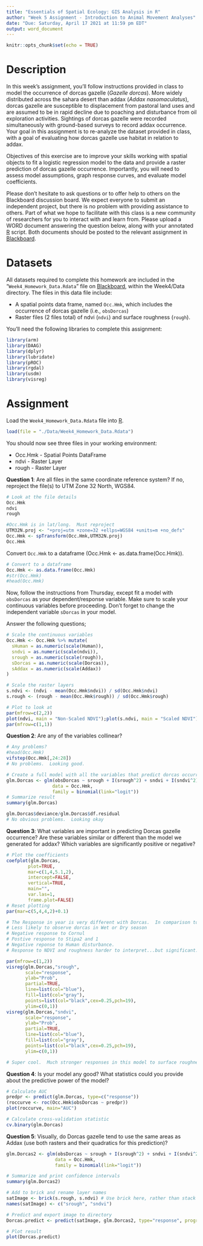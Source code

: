 ```yaml
---
title: "Essentials of Spatial Ecology: GIS Analysis in R"
author: "Week 5 Assignment - Introduction to Animal Movement Analyses"
date: "Due: Saturday, April 17 2021 at 11:59 pm EDT"
output: word_document
---
```


```r
knitr::opts_chunk$set(echo = TRUE)
```

# Description
In this week's assignment, you'll follow instructions provided in class to model the occurrence of dorcas gazelle (*Gazelle dorcas*).  More widely distributed across the sahara desert than addax (*Addax nasomaculatus*), dorcas gazelle are susceptible to displacement from pastoral land uses and are assumed to be in rapid decline due to poaching and disturbance from oil exploration activities. Sightings of dorcas gazelle were recorded simultaneously with ground-based surveys to record addax occurrence. Your goal in this assignment is to re-analyze the dataset provided in class, with a goal of evaluating how dorcas gazelle use habitat in relation to addax. 

Objectives of this exercise are to improve your skills working with spatial objects to fit a logistic regression model to the data and provide a raster prediction of dorcas gazelle occurrence. Importantly, you will need to assess model assumptions, graph response curves, and evaluate model coefficients.  

Please don't hesitate to ask questions or to offer help to others on the Blackboard discussion board. We expect everyone to submit an independent project, but there is no problem with providing assistance to others. Part of what we hope to facilitate with this class is a new community of researchers for you to interact with and learn from. Please upload a WORD document answering the question below, along with your annotated [R]() script. Both documents should be posted to the relevant assignment in [Blackboard](https://mymasonportal.gmu.edu/).

# Datasets
All datasets required to complete this homework are included in the "`Week4_Homework_Data.Rdata`" file on [Blackboard](), within the Week4/Data directory.  The files in this data file include:

* A spatial points data frame, named `Occ.Hmk`, which includes the occurrence of dorcas gazelle (i.e., `obsDorcas`)
* Raster files (2 files total) of ndvi (`ndvi`) and surface roughness (`rough`).

You'll need the following libraries to complete this assignment:

```r
library(arm)
library(DAAG)
library(dplyr)
library(lubridate)
library(pROC)
library(rgdal)
library(usdm)
library(visreg)
```

# Assignment
Load the `Week4_Homework_Data.Rdata` file into [R]().

```r
load(file = "./Data/Week4_Homework_Data.Rdata")
```

You should now see three files in your working environment:

* Occ.Hmk - Spatial Points DataFrame
* ndvi - Raster Layer
* rough - Raster Layer

**Question 1**: Are all files in the same coordinate reference system?  If no, reproject the file(s) to UTM Zone 32 North, WGS84.

```r
# Look at the file details
Occ.Hmk
ndvi
rough

#Occ.Hmk is in lat/long.  Must reproject
UTM32N.proj <- "+proj=utm +zone=32 +ellps=WGS84 +units=m +no_defs"
Occ.Hmk <- spTransform(Occ.Hmk,UTM32N.proj)
Occ.Hmk
```

Convert `Occ.Hmk` to a dataframe (Occ.Hmk <- as.data.frame(Occ.Hmk)). 

```r
# Convert to a dataframe
Occ.Hmk <- as.data.frame(Occ.Hmk)
#str(Occ.Hmk)
#head(Occ.Hmk)
```

Now, follow the instructions from Thursday, except fit a model with `obsDorcas` as your dependent/response variable. Make sure to scale your continuous variables before proceeding.  Don't forget to change the independent variable `sDorcas` in your model.  

Answer the following questions;

```r
# Scale the continuous variables
Occ.Hmk <- Occ.Hmk %>% mutate(
  sHuman = as.numeric(scale(Human)),
  sndvi = as.numeric(scale(ndvi)),
  srough = as.numeric(scale(rough)),
  sDorcas = as.numeric(scale(Dorcas)),
  sAddax = as.numeric(scale(Addax))
)

# Scale the raster layers
s.ndvi <- (ndvi - mean(Occ.Hmk$ndvi)) / sd(Occ.Hmk$ndvi)
s.rough <- (rough - mean(Occ.Hmk$rough)) / sd(Occ.Hmk$rough)

# Plot to look at
par(mfrow=c(2,2))
plot(ndvi, main = "Non-Scaled NDVI");plot(s.ndvi, main = "Scaled NDVI");plot(rough, main = "Non-Scaled Rough");plot(s.rough, main = "Scaled Rough")
par(mfrow=c(1,1))
```

**Question 2**: Are any of the variables collinear?  

```r
# Any problems?
#head(Occ.Hmk)
vifstep(Occ.Hmk[,24:28])
# No problems.  Looking good.
```

```r
# Create a full model with all the variables that predict dorcas occurrence
glm.Dorcas <- glm(obsDorcas ~ srough + I(srough^2) + sndvi + I(sndvi^2) + sHuman + sAddax + Stipa1 + Stipa2 + Cornul + Season + Year, 
                 data = Occ.Hmk, 
                 family = binomial(link="logit"))
# Summarize result
summary(glm.Dorcas)

glm.Dorcas$deviance/glm.Dorcas$df.residual
# No obvious problems.  Looking okay
```

**Question 3**: What variables are important in predicting Dorcas gazelle occurrence?  Are these variables similar or different than the model we generated for addax?  Which variables are significantly positive or negative?  

```r
# Plot the coefficients
coefplot(glm.Dorcas,
        plot=TRUE,
        mar=c(1,4,5.1,2),
        intercept=FALSE,
        vertical=TRUE,
        main="",
        var.las=1,
        frame.plot=FALSE)
# Reset plotting
par(mar=c(5,4,4,2)+0.1)

# The Response in year is very different with Dorcas.  In comparison to Year 2008, Years 2011, 2012, and 2013 overlap 0 (no statistical difference).  Surveyors were more likely to record Dorcas in years 2009, 2010, and 2014 -> in comparison to 2008
# Less likely to observe dorcas in Wet or Dry season
# Negative response to Cornul
# Postive response to Stipa2 and 1
# Negative reponse to Human disturbance.
# Response to NDVI and roughness harder to interpret...but significant.  Need to plot response curves.

par(mfrow=c(1,2))
visreg(glm.Dorcas,"srough",
       scale="response", 
       ylab="Prob", 
       partial=TRUE, 
       line=list(col="blue"), 
       fill=list(col="gray"),
       points=list(col="black",cex=0.25,pch=19),
       ylim=c(0,1))
visreg(glm.Dorcas,"sndvi",
       scale="response", 
       ylab="Prob", 
       partial=TRUE, 
       line=list(col="blue"), 
       fill=list(col="gray"),
       points=list(col="black",cex=0.25,pch=19),
       ylim=c(0,1))

# Super cool.  Much stronger responses in this model to surface roughness and ndvi (Lot's more data on the occurrence on dorcas gazelle).  Increase in occurrence probability at high levels of ndvi.  U-shaped response to surface roughness (open area and very rough areas, perhaps).
```

**Question 4**: Is your model any good?  What statistics could you provide about the predictive power of the model?

```r
# Calculate AUC
predpr <- predict(glm.Dorcas, type=c("response"))
(roccurve <- roc(Occ.Hmk$obsDorcas ~ predpr))
plot(roccurve, main="AUC")

# Calculate cross-validation statistic
cv.binary(glm.Dorcas)
```

**Question 5**: Visually, do Dorcas gazelle tend to use the same areas as Addax (use both rasters and their quadratics for this prediction)?

```r
glm.Dorcas2 <- glm(obsDorcas ~ srough + I(srough^2) + sndvi + I(sndvi^2), 
                  data = Occ.Hmk, 
                  family = binomial(link="logit"))

# Summarize and print confidence intervals
summary(glm.Dorcas2)

# Add to brick and rename layer names
satImage <- brick(s.rough, s.ndvi) # Use brick here, rather than stack to create a single, multi-layer file
names(satImage) <- c("srough", "sndvi")

# Predict and export image to directory
Dorcas.predict <- predict(satImage, glm.Dorcas2, type="response", progress='text')

# Plot result
plot(Dorcas.predict)
```